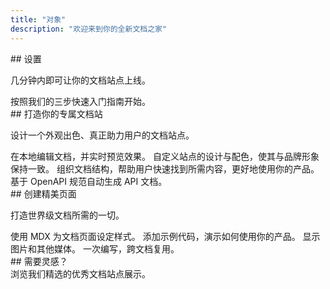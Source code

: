 ```yaml
---
title: "对象"
description: "欢迎来到你的全新文档之家"
---
```


<div id="setting-up">
  ## 设置
</div>

几分钟内即可让你的文档站点上线。

<Card title="Start here" icon="rocket" href="/zh/quickstart" horizontal>
  按照我们的三步快速入门指南开始。
</Card>

<div id="make-it-yours">
  ## 打造你的专属文档站
</div>

设计一个外观出色、真正助力用户的文档站点。

<Columns cols={2}>
  <Card title="本地编辑" icon="pen-to-square" href="/zh/development">
    在本地编辑文档，并实时预览效果。
  </Card>

  <Card title="自定义站点" icon="palette" href="/zh/essentials/settings">
    自定义站点的设计与配色，使其与品牌形象保持一致。
  </Card>

  <Card title="设置导航" icon="map" href="/zh/essentials/navigation">
    组织文档结构，帮助用户快速找到所需内容，更好地使用你的产品。
  </Card>

  <Card title="API 文档" icon="terminal" href="/zh/api-reference/introduction">
    基于 OpenAPI 规范自动生成 API 文档。
  </Card>
</Columns>

<div id="create-beautiful-pages">
  ## 创建精美页面
</div>

打造世界级文档所需的一切。

<Columns cols={2}>
  <Card title="Write with MDX" icon="pen-fancy" href="/zh/essentials/markdown">
    使用 MDX 为文档页面设定样式。
  </Card>

  <Card title="Code samples" icon="code" href="/zh/essentials/code">
    添加示例代码，演示如何使用你的产品。
  </Card>

  <Card title="Images" icon="image" href="/zh/essentials/images">
    显示图片和其他媒体。
  </Card>

  <Card title="Reusable snippets" icon="recycle" href="/zh/essentials/reusable-snippets">
    一次编写，跨文档复用。
  </Card>
</Columns>

<div id="need-inspiration">
  ## 需要灵感？
</div>

<Card title="查看完整示例" icon="stars" href="https://mintlify.com/customers">
  浏览我们精选的优秀文档站点展示。
</Card>
